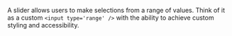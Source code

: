 A slider allows users to make selections from a range of values. Think of it as a custom
`<input type='range' />` with the ability to achieve custom styling and accessibility.
